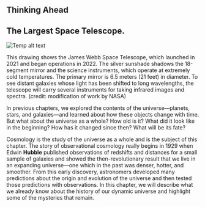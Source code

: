 ## Thinking Ahead
## The Largest Space Telescope.
![Temp alt text](__MEDIA_URL__OSC_Astro_29_00_Telescope.jpg)<p>This drawing shows the James Webb Space Telescope, which launched in 2021 and began operations in 2022. The silver sunshade shadows the 18-segment mirror and the science instruments, which operate at extremely cold temperatures. The primary mirror is 6.5 meters (21 feet) in diameter. To see distant galaxies whose light has been shifted to long wavelengths, the telescope will carry several instruments for taking infrared images and spectra. (credit: modification of work by NASA)</p>
In previous chapters, we explored the contents of the universe—planets, stars, and galaxies—and learned about how these objects change with time. But what about the universe as a whole? How old is it? What did it look like in the beginning? How has it changed since then? What will be its fate?

Cosmology is the study of the universe as a whole and is the subject of this chapter. The story of observational cosmology really begins in 1929 when Edwin **Hubble** published observations of redshifts and distances for a small sample of galaxies and showed the then-revolutionary result that we live in an expanding universe—one which in the past was denser, hotter, and smoother. From this early discovery, astronomers developed many predictions about the origin and evolution of the universe and then tested those predictions with observations. In this chapter, we will describe what we already know about the history of our dynamic universe and highlight some of the mysteries that remain.

